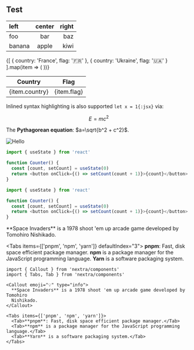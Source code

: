 



## Test

| left   | center | right |
| :----- | :----: | ----: |
| foo    |  bar   |   baz |
| banana | apple  |  kiwi |

<table>
  <thead>
    <tr>
      <th>Country</th>
      <th>Flag</th>
    </tr>
  </thead>
  <tbody>
    {[
      { country: 'France', flag: '🇫🇷' },
      { country: 'Ukraine', flag: '🇺🇦' }
    ].map(item => (
      <tr key={item.country}>
        <td>{item.country}</td>
        <td>{item.flag}</td>
      </tr>
    ))}
  </tbody>
</table>

Inlined syntax highlighting is also supported `let x = 1{:jsx}` via:

$$E = mc^2$$

The **Pythagorean equation**: $a=\sqrt{b^2 + c^2}$.

<Image src="/favicon.ico" alt="Hello" width={500} height={500} />

```js /useState/ copy
import { useState } from 'react'

function Counter() {
  const [count, setCount] = useState(0)
  return <button onClick={() => setCount(count + 1)}>{count}</button>
}
```

```js {1,4-5}
import { useState } from 'react'

function Counter() {
  const [count, setCount] = useState(0)
  return <button onClick={() => setCount(count + 1)}>{count}</button>
}
```

<FileTree>
  <FileTree.Folder name="pages" defaultOpen>
    <FileTree.File name="_meta.json" />
    <FileTree.File name="contact.md" />
    <FileTree.File name="index.mdx" />
    <FileTree.Folder name="about">
      <FileTree.File name="_meta.json" />
      <FileTree.File name="legal.md" />
      <FileTree.File name="index.mdx" />
    </FileTree.Folder>
  </FileTree.Folder>
</FileTree>

<Cards>
  <Card icon="" title="Callout" href="/docs/guide/built-ins/callout" />
  <Card icon="" title="Tabs" href="/docs/guide/built-ins/tabs" />
  <Card icon="" title="Steps" href="/docs/guide/built-ins/steps" />
</Cards>

<Callout emoji="💡" type="info">
  **Space Invaders** is a 1978 shoot 'em up arcade game developed by Tomohiro
  Nishikado.
</Callout>

<Tabs items={['pnpm', 'npm', 'yarn']}  defaultIndex="3">
  <Tab>**pnpm**: Fast, disk space efficient package manager.</Tab>
  <Tab>**npm** is a package manager for the JavaScript programming language.</Tab>
  <Tab>**Yarn** is a software packaging system.</Tab>
</Tabs>

```tsx showLineNumbers filename="about.tsx"
import { Callout } from 'nextra/components'
import { Tabs, Tab } from 'nextra/components'

<Callout emoji="💡" type="info">
  **Space Invaders** is a 1978 shoot 'em up arcade game developed by Tomohiro
  Nishikado.
</Callout>

<Tabs items={['pnpm', 'npm', 'yarn']}>
  <Tab>**pnpm**: Fast, disk space efficient package manager.</Tab>
  <Tab>**npm** is a package manager for the JavaScript programming language.</Tab>
  <Tab>**Yarn** is a software packaging system.</Tab>
</Tabs>
```